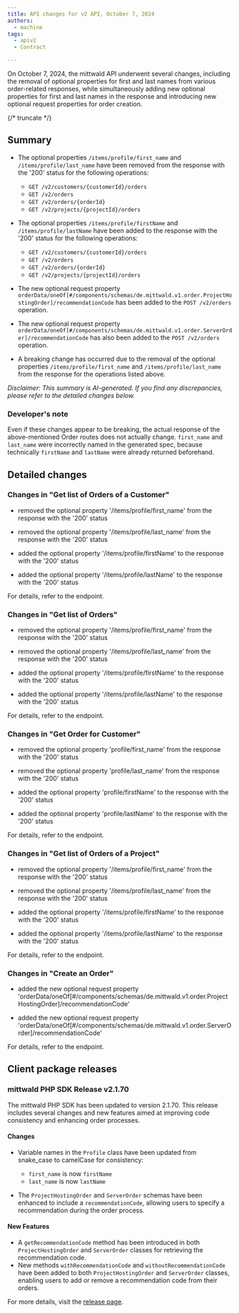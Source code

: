 ```yaml
---
title: API changes for v2 API, October 7, 2024
authors:
  - machine
tags:
  - apiv2
  - Contract

---
```



On October 7, 2024, the mittwald API underwent several changes, including the removal of optional properties for first and last names from various order-related responses, while simultaneously adding new optional properties for first and last names in the response and introducing new optional request properties for order creation.

{/* truncate */}



## Summary


- The optional properties `/items/profile/first_name` and `/items/profile/last_name` have been removed from the response with the '200' status for the following operations:
  - `GET /v2/customers/{customerId}/orders`
  - `GET /v2/orders`
  - `GET /v2/orders/{orderId}`
  - `GET /v2/projects/{projectId}/orders`

- The optional properties `/items/profile/firstName` and `/items/profile/lastName` have been added to the response with the '200' status for the following operations:
  - `GET /v2/customers/{customerId}/orders`
  - `GET /v2/orders`
  - `GET /v2/orders/{orderId}`
  - `GET /v2/projects/{projectId}/orders`

- The new optional request property `orderData/oneOf[#/components/schemas/de.mittwald.v1.order.ProjectHostingOrder]/recommendationCode` has been added to the `POST /v2/orders` operation.

- The new optional request property `orderData/oneOf[#/components/schemas/de.mittwald.v1.order.ServerOrder]/recommendationCode` has also been added to the `POST /v2/orders` operation.

- A breaking change has occurred due to the removal of the optional properties `/items/profile/first_name` and `/items/profile/last_name` from the response for the operations listed above.

_Disclaimer: This summary is AI-generated. If you find any discrepancies, please refer to the detailed changes below._

### Developer's note

Even if these changes appear to be breaking, the actual response of the above-mentioned Order routes does not actually change. `first_name` and `last_name` were incorrectly named in the generated spec, because technically `firstName` and `lastName` were already returned beforehand.

## Detailed changes



### Changes in "Get list of Orders of a Customer"


- removed the optional property '/items/profile/first_name' from the response with the '200' status

- removed the optional property '/items/profile/last_name' from the response with the '200' status

- added the optional property '/items/profile/firstName' to the response with the '200' status

- added the optional property '/items/profile/lastName' to the response with the '200' status


For details, refer to the <OperationLink operation="order-list-customer-orders" apiVersion="v2" /> endpoint.



### Changes in "Get list of Orders"


- removed the optional property '/items/profile/first_name' from the response with the '200' status

- removed the optional property '/items/profile/last_name' from the response with the '200' status

- added the optional property '/items/profile/firstName' to the response with the '200' status

- added the optional property '/items/profile/lastName' to the response with the '200' status


For details, refer to the <OperationLink operation="order-list-orders" apiVersion="v2" /> endpoint.



### Changes in "Get Order for Customer"


- removed the optional property 'profile/first_name' from the response with the '200' status

- removed the optional property 'profile/last_name' from the response with the '200' status

- added the optional property 'profile/firstName' to the response with the '200' status

- added the optional property 'profile/lastName' to the response with the '200' status


For details, refer to the <OperationLink operation="order-get-order" apiVersion="v2" /> endpoint.



### Changes in "Get list of Orders of a Project"


- removed the optional property '/items/profile/first_name' from the response with the '200' status

- removed the optional property '/items/profile/last_name' from the response with the '200' status

- added the optional property '/items/profile/firstName' to the response with the '200' status

- added the optional property '/items/profile/lastName' to the response with the '200' status


For details, refer to the <OperationLink operation="order-list-project-orders" apiVersion="v2" /> endpoint.



### Changes in "Create an Order"


- added the new optional request property 'orderData/oneOf[#/components/schemas/de.mittwald.v1.order.ProjectHostingOrder]/recommendationCode'

- added the new optional request property 'orderData/oneOf[#/components/schemas/de.mittwald.v1.order.ServerOrder]/recommendationCode'


For details, refer to the <OperationLink operation="order-create-order" apiVersion="v2" /> endpoint.




## Client package releases


### mittwald PHP SDK Release v2.1.70

The mittwald PHP SDK has been updated to version 2.1.70. This release includes several changes and new features aimed at improving code consistency and enhancing order processes.

#### Changes
- Variable names in the `Profile` class have been updated from snake_case to camelCase for consistency:
  - `first_name` is now `firstName`
  - `last_name` is now `lastName`

- The `ProjectHostingOrder` and `ServerOrder` schemas have been enhanced to include a `recommendationCode`, allowing users to specify a recommendation during the order process.

#### New Features
- A `getRecommendationCode` method has been introduced in both `ProjectHostingOrder` and `ServerOrder` classes for retrieving the recommendation code.
- New methods `withRecommendationCode` and `withoutRecommendationCode` have been added to both `ProjectHostingOrder` and `ServerOrder` classes, enabling users to add or remove a recommendation code from their orders.

For more details, visit the [release page](https://github.com/mittwald/api-client-php/releases/tag/v2.1.70).

